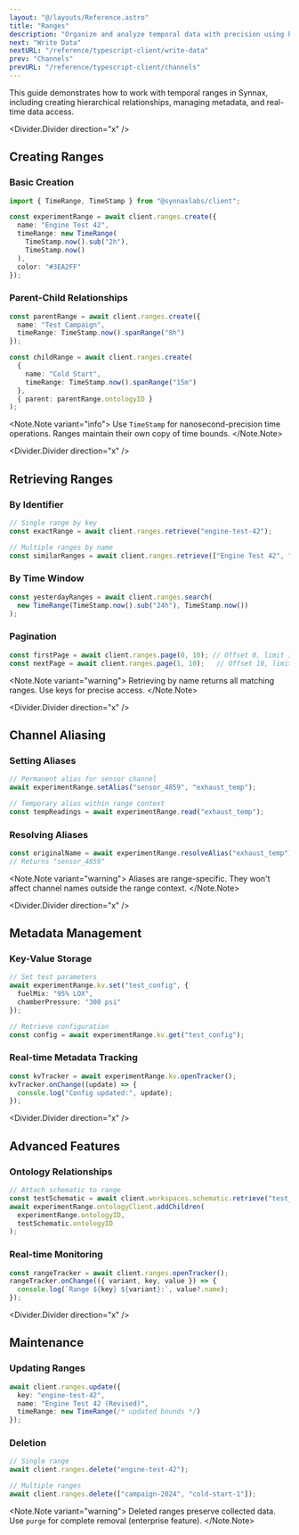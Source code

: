 ```yaml
---
layout: "@/layouts/Reference.astro"
title: "Ranges"
description: "Organize and analyze temporal data with precision using hierarchical ranges."
next: "Write Data"
nextURL: "/reference/typescript-client/write-data"
prev: "Channels"
prevURL: "/reference/typescript-client/channels"
---
```



This guide demonstrates how to work with temporal ranges in Synnax, including creating hierarchical relationships, managing metadata, and real-time data access.

<Divider.Divider direction="x" />

## Creating Ranges

### Basic Creation
```typescript
import { TimeRange, TimeStamp } from "@synnaxlabs/client";

const experimentRange = await client.ranges.create({
  name: "Engine Test 42",
  timeRange: new TimeRange(
    TimeStamp.now().sub("2h"),
    TimeStamp.now()
  ),
  color: "#3EA2FF"
});
```

### Parent-Child Relationships
```typescript
const parentRange = await client.ranges.create({
  name: "Test Campaign",
  timeRange: TimeStamp.now().spanRange("8h")
});

const childRange = await client.ranges.create(
  {
    name: "Cold Start",
    timeRange: TimeStamp.now().spanRange("15m")
  },
  { parent: parentRange.ontologyID }
);
```

<Note.Note variant="info">
Use <code>TimeStamp</code> for nanosecond-precision time operations. Ranges maintain their own copy of time bounds.
</Note.Note>

<Divider.Divider direction="x" />

## Retrieving Ranges

### By Identifier
```typescript
// Single range by key
const exactRange = await client.ranges.retrieve("engine-test-42");

// Multiple ranges by name
const similarRanges = await client.ranges.retrieve(["Engine Test 42", "Engine Test 43"]);
```

### By Time Window
```typescript
const yesterdayRanges = await client.ranges.search(
  new TimeRange(TimeStamp.now().sub("24h"), TimeStamp.now())
);
```

### Pagination
```typescript
const firstPage = await client.ranges.page(0, 10); // Offset 0, limit 10
const nextPage = await client.ranges.page(1, 10);   // Offset 10, limit 10
```

<Note.Note variant="warning">
Retrieving by name returns all matching ranges. Use keys for precise access.
</Note.Note>

<Divider.Divider direction="x" />

## Channel Aliasing

### Setting Aliases
```typescript
// Permanent alias for sensor channel
await experimentRange.setAlias("sensor_4859", "exhaust_temp");

// Temporary alias within range context
const tempReadings = await experimentRange.read("exhaust_temp");
```

### Resolving Aliases
```typescript
const originalName = await experimentRange.resolveAlias("exhaust_temp");
// Returns "sensor_4859"
```

<Note.Note variant="warning">
Aliases are range-specific. They won't affect channel names outside the range context.
</Note.Note>

<Divider.Divider direction="x" />

## Metadata Management

### Key-Value Storage
```typescript
// Set test parameters
await experimentRange.kv.set("test_config", {
  fuelMix: "95% LOX",
  chamberPressure: "300 psi"
});

// Retrieve configuration
const config = await experimentRange.kv.get("test_config");
```

### Real-time Metadata Tracking
```typescript
const kvTracker = await experimentRange.kv.openTracker();
kvTracker.onChange((update) => {
  console.log("Config updated:", update);
});
```

<Divider.Divider direction="x" />

## Advanced Features

### Ontology Relationships
```typescript
// Attach schematic to range
const testSchematic = await client.workspaces.schematic.retrieve("test_setup");
await experimentRange.ontologyClient.addChildren(
  experimentRange.ontologyID,
  testSchematic.ontologyID
);
```

### Real-time Monitoring
```typescript
const rangeTracker = await client.ranges.openTracker();
rangeTracker.onChange(({ variant, key, value }) => {
  console.log(`Range ${key} ${variant}:`, value?.name);
});
```

<Divider.Divider direction="x" />

## Maintenance

### Updating Ranges
```typescript
await client.ranges.update({
  key: "engine-test-42",
  name: "Engine Test 42 (Revised)",
  timeRange: new TimeRange(/* updated bounds */)
});
```

### Deletion
```typescript
// Single range
await client.ranges.delete("engine-test-42");

// Multiple ranges
await client.ranges.delete(["campaign-2024", "cold-start-1"]);
```

<Note.Note variant="warning">
Deleted ranges preserve collected data. Use <code>purge</code> for complete removal (enterprise feature).
</Note.Note>
